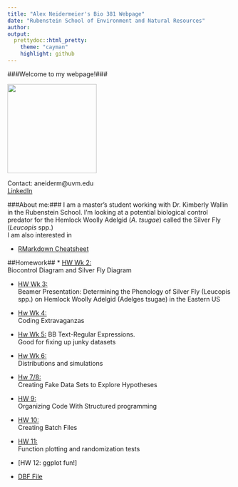 ```yaml
---
title: "Alex Neidermeier's Bio 381 Webpage"
date: "Rubenstein School of Environment and Natural Resources"
author: 
output: 
  prettydoc::html_pretty:
    theme: "cayman"
    highlight: github
---
```

###Welcome to my webpage!###
<p align="center">
<img src="Zoltar.jpeg" width="200" height="200" />

Contact: aneiderm@uvm.edu \
[LinkedIn](www.linkedin.com/in/alex-neidermeier)


###About me:### 
I am a master's student working with Dr. Kimberly Wallin in the Rubenstein School.  I'm looking at a potential biological control predator for the Hemlock Woolly Adelgid (*A. tsugae*) called the Silver Fly (*Leucopis* spp.)  
I am also interested in 


* [RMarkdown Cheatsheet](https://www.rstudio.com/wp-content/uploads/2015/02/rmarkdown-cheatsheet.pdf) 

##Homework##
* [HW Wk 2:](Graphs_for_wk_2.html) \
  Biocontrol Diagram and Silver Fly Diagram

* [HW Wk 3:](PractivePresentation.pdf) \
Beamer Presentation: Determining the Phenology of Silver Fly (Leucopis spp.) on Hemlock Woolly Adelgid (Adelges tsugae) in the Eastern US

* [Hw Wk 4:](HW4.html) \
 Coding Extravaganzas

* [Hw Wk 5:](HW_5.html)
     BB Text-Regular Expressions. \
     Good for fixing up junky datasets 
    
* [Hw Wk 6:](HW6.html) \
Distributions and simulations

* [Hw 7/8:](HW7.html) \
Creating Fake Data Sets to Explore Hypotheses

* [HW 9:](HW9.html) \
Organizing Code With Structured programming

* [HW 10:](HW10_1.html) \
Creating Batch Files

* [HW 11:](HW11.html) \
Function plotting and randomization tests

* [HW 12: ggplot fun!]

* [DBF File](County boundaries copy/CountyBoundaries.zip)

